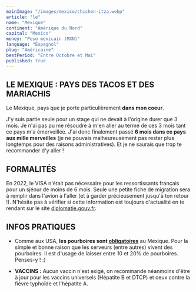 ```yaml
---
mainImage: "/images/mexico/chichen-itza.webp"
article: "le"
name: "Mexique"
continent: "Amérique du Nord"
capital: "Mexico"
money: "Peso mexicain (MXN)"
language: "Espagnol"
plug: "Américaine"
bestPeriod: "Entre Octobre et Mai"
published: true
---
```


## LE MEXIQUE : PAYS DES TACOS ET DES MARIACHIS

Le Mexique, pays que je porte particulièrement **dans mon coeur**.  

J'y suis partie seule pour un stage qui ne devait à l'origine durer que 3 mois. Je n'ai pas pu me résoudre à m'en aller au terme de ces 3 mois tant ce pays m'a émerveillée. J'ai donc finalement passé **6 mois  dans ce pays aux mille merveilles** (je ne pouvais malheureusement pas rester plus longtemps pour des raisons administratives). Et je ne saurais que trop te recommander d'y aller !    

## FORMALITÉS

En 2022, le VISA n'était pas nécessaire pour les ressortissants français pour un sjéour de moins de 6 mois. Seule une petite fiche de migration sera à remplir dans l'avion à l'aller (et à garder précieusement jusqu'à ton retour !). N'hésite pas à vérifier si cette information est toujours d'actualité en te rendant sur le site [diplomatie.gouv.fr](https://www.diplomatie.gouv.fr/fr/conseils-aux-voyageurs/conseils-par-pays-destination/).


## INFOS PRATIQUES

- Comme aux USA, **les pourboires sont <u>obligatoires</u>** au Mexique. Pour la simple et bonne raison que les serveurs (entre autres) vivent des pourboires. Il est d'usage de laisser entre 10 et 20% de pourboires. Penses-y ! :)

- **VACCINS :** Aucun vaccin n'est exigé, on recommande néanmoins d'être à jour pour les vaccins universels (Hépatite B et DTCP) et ceux contre la fièvre typhoïde et l'hépatite A.